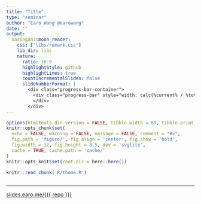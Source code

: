 ```yaml
---
title: "Title"
type: "seminar"
author: "Earo Wang @earowang"
date: ""
output:
  xaringan::moon_reader:
    css: ["libs/remark.css"]
    lib_dir: libs
    nature:
      ratio: 16:9
      highlightStyle: github
      highlightLines: true
      countIncrementalSlides: false
      slideNumberFormat: |
        <div class="progress-bar-container">
          <div class="progress-bar" style="width: calc(%current% / %total% * 100%);">
          </div>
        </div>
---
```


```r
options(htmltools.dir.version = FALSE, tibble.width = 60, tibble.print_min = 6)
knitr::opts_chunk$set(
  echo = FALSE, warning = FALSE, message = FALSE, comment = "#>",
  fig.path = 'figure/', fig.align = 'center', fig.show = 'hold',
  fig.width = 12, fig.height = 8.5, dev = 'svglite',
  cache = TRUE, cache.path = 'cache/' 
)
knitr::opts_knit$set(root.dir = here::here())
```

```r
knitr::read_chunk('R/theme.R')
```

```r
```

---

[slides.earo.me/{{{ repo }}}](https://slides.earo.me/{{{ repo }}})
